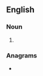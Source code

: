 {{also|satanists|sātanists}}

==English==

===Noun===
{{head|en|noun plural form}}

# {{plural of|Satanist|lang=en}}

===Anagrams===
* {{l|en|assistant}}